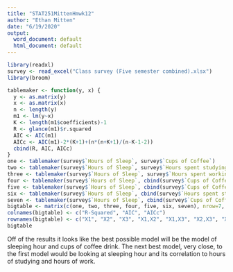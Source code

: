 ```yaml
---
title: "STAT251MittenHmwk12"
author: "Ethan Mitten"
date: "6/19/2020"
output:
  word_document: default
  html_document: default
---
```


```r
library(readxl)
survey <- read_excel("Class survey (Five semester combined).xlsx")
library(broom)
```

```r
tablemaker <- function(y, x) {
  y <- as.matrix(y)
  x <- as.matrix(x)
  n <- length(y)
  m1 <- lm(y~x)
  K <- length(m1$coefficients)-1
  R <- glance(m1)$r.squared
  AIC <- AIC(m1)
  AICc <- AIC(m1)-2*(K+1)+(n*(n+K+1)/(n-K-1-2))
  cbind(R, AIC, AICc)
}
one <- tablemaker(survey$`Hours of Sleep`, survey$`Cups of Coffee`)
two <- tablemaker(survey$`Hours of Sleep`, survey$`Hours spent studying per week`)
three <- tablemaker(survey$`Hours of Sleep`, survey$`Hours spent working per week`)
four <- tablemaker(survey$`Hours of Sleep`, cbind(survey$`Cups of Coffee`, survey$`Hours spent studying per week`))
five <- tablemaker(survey$`Hours of Sleep`, cbind(survey$`Cups of Coffee`, survey$`Hours spent working per week`))
six <- tablemaker(survey$`Hours of Sleep`, cbind(survey$`Hours spent studying per week`, survey$`Hours spent working per week`))
seven <- tablemaker(survey$`Hours of Sleep`, cbind(survey$`Cups of Coffee`, survey$`Hours spent studying per week`, survey$`Hours spent working per week`))
bigtable <- matrix(c(one, two, three, four, five, six, seven), nrow=7, ncol=3, byrow=TRUE)
colnames(bigtable) <- c("R-Squared", "AIC", "AICc")
rownames(bigtable) <- c("X1", "X2", "X3", "X1,X2", "X1,X3", "X2,X3", "X1,X2,X3")
bigtable
```

Off of the results it looks like the best possible model will be the model of sleeping hour and cups of coffee drink. The next best model, very close, to the first model would be looking at sleeping hour and its correlation to hours of studying and hours of work.





